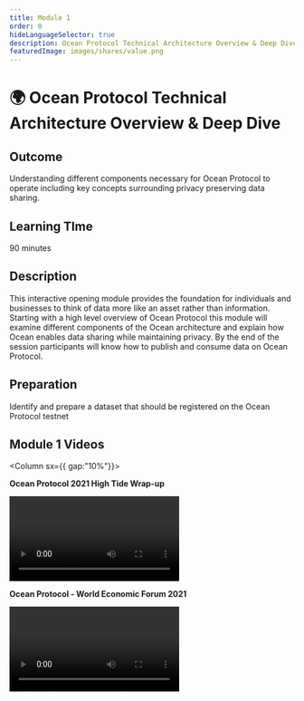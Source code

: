 ```yaml
---
title: Module 1
order: 0
hideLanguageSelector: true
description: Ocean Protocol Technical Architecture Overview & Deep Dive
featuredImage: images/shares/value.png
---
```


# 🌍 Ocean Protocol Technical Architecture Overview & Deep Dive

## Outcome

Understanding different components necessary for Ocean Protocol to operate including key concepts surrounding privacy preserving data sharing. 

## Learning TIme 

90 minutes

## Description

This interactive opening module provides the foundation for individuals and businesses to think of data more like an asset rather than information. Starting with a high level overview of Ocean Protocol this module will examine different components of the Ocean architecture and explain how Ocean enables data sharing while maintaining privacy. By the end of the session participants will know how to publish and consume data on Ocean Protocol.

## Preparation

Identify and prepare a dataset that should be registered on the Ocean Protocol testnet  

## Module 1 Videos 

<Column sx={{ gap:"10%"}}>

<Box>

**Ocean Protocol 2021 High Tide Wrap-up**

<Video src="https://www.youtube.com/embed/BS1d6dir2_U" />

</Box>

<Box>

**Ocean Protocol - World Economic Forum 2021**

<Video src="https://www.youtube.com/embed/etv7r3BE7kU" />

</Box>

</Column>

